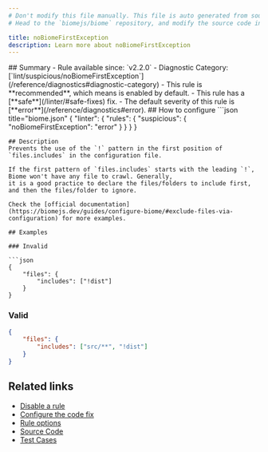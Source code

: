 ```yaml
---
# Don't modify this file manually. This file is auto generated from source, and you will lose your changes next time the website is built.
# Head to the `biomejs/biome` repository, and modify the source code in there.

title: noBiomeFirstException
description: Learn more about noBiomeFirstException
---
```


<Tabs>
<TabItem label="JSON (and super languages)" icon="seti:json">
## Summary
- Rule available since: `v2.2.0`
- Diagnostic Category: [`lint/suspicious/noBiomeFirstException`](/reference/diagnostics#diagnostic-category)
- This rule is **recommended**, which means is enabled by default.
- This rule has a [**safe**](/linter/#safe-fixes) fix.
- The default severity of this rule is [**error**](/reference/diagnostics#error).
## How to configure
```json title="biome.json"
{
	"linter": {
		"rules": {
			"suspicious": {
				"noBiomeFirstException": "error"
			}
		}
	}
}

```
## Description
Prevents the use of the `!` pattern in the first position of `files.includes` in the configuration file.

If the first pattern of `files.includes` starts with the leading `!`, Biome won't have any file to crawl. Generally,
it is a good practice to declare the files/folders to include first, and then the files/folder to ignore.

Check the [official documentation](https://biomejs.dev/guides/configure-biome/#exclude-files-via-configuration) for more examples.

## Examples

### Invalid

```json
{
    "files": {
        "includes": ["!dist"]
    }
}
```

### Valid

```json
{
    "files": {
        "includes": ["src/**", "!dist"]
    }
}
```

## Related links

- [Disable a rule](/linter/#disable-a-rule)
- [Configure the code fix](/linter#configure-the-code-fix)
- [Rule options](/linter/#rule-options)
- [Source Code](https://github.com/biomejs/biome/blob/main/crates/biome_json_analyze/src/lint/suspicious/no_biome_first_exception.rs)
- [Test Cases](https://github.com/biomejs/biome/blob/main/crates/biome_json_analyze/tests/specs/suspicious/noBiomeFirstException)

</TabItem>
</Tabs>

